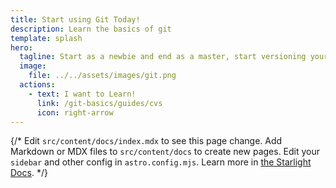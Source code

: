 ```yaml
---
title: Start using Git Today!
description: Learn the basics of git
template: splash
hero:
  tagline: Start as a newbie and end as a master, start versioning your code the way it deserves!
  image:
    file: ../../assets/images/git.png
  actions:
    - text: I want to Learn!
      link: /git-basics/guides/cvs
      icon: right-arrow
---
```



{/* <CardGrid stagger>
	<Card title="Update content" icon="pencil">
		Edit `src/content/docs/index.mdx` to see this page change.
	</Card>
	<Card title="Add new content" icon="add-document">
		Add Markdown or MDX files to `src/content/docs` to create new pages.
	</Card>
	<Card title="Configure your site" icon="setting">
		Edit your `sidebar` and other config in `astro.config.mjs`.
	</Card>
	<Card title="Read the docs" icon="open-book">
		Learn more in [the Starlight Docs](https://starlight.astro.build/).
	</Card>
</CardGrid> */}
